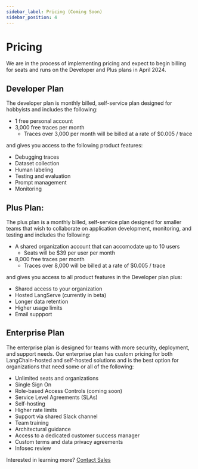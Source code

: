 ```yaml
---
sidebar_label: Pricing (Coming Soon)
sidebar_position: 4
---
```


# Pricing 

We are in the process of implementing pricing and expect to begin billing for seats and runs on the Developer and Plus plans in April 2024.


## Developer Plan
The developer plan is monthly billed, self-service plan designed for hobbyists and includes the following:

- 1 free personal account
- 3,000 free traces per month
    - Traces over 3,000 per month will be billed at a rate of $0.005 / trace

and gives you access to the following product features:
- Debugging traces
- Dataset collection
- Human labeling
- Testing and evaluation
- Prompt management
- Monitoring


## Plus Plan:  
The plus plan is a monthly billed, self-service plan designed for smaller teams that wish to collaborate on application development, monitoring, and testing and includes the following:

- A shared organization account that can accomodate up to 10 users
    - Seats will be $39 per user per month
- 8,000 free traces per month 
    - Traces over 8,000 will be billed at a rate of $0.005 / trace

and gives you access to all product features in the Developer plan plus:
- Shared access to your organization
- Hosted LangServe (currently in beta)
- Longer data retention
- Higher usage limits
- Email suppport


## Enterprise Plan

The enterprise plan is designed for teams with more security, deployment, and support needs.  Our enterprise plan has custom pricing for both LangChain-hosted and self-hosted solutions and is the best option for organizations that need some or all of the following:

- Unlimited seats and organizations
- Single Sign On
- Role-based Access Controls (coming soon)
- Service Level Agreements (SLAs)
- Self-hosting
- Higher rate limits
- Support via shared Slack channel
- Team training
- Architectural guidance
- Access to a dedicated customer success manager
- Custom terms and data privacy agreements
- Infosec review


Interested in learning more?  [Contact Sales](https://langchain.com/contact-sales)